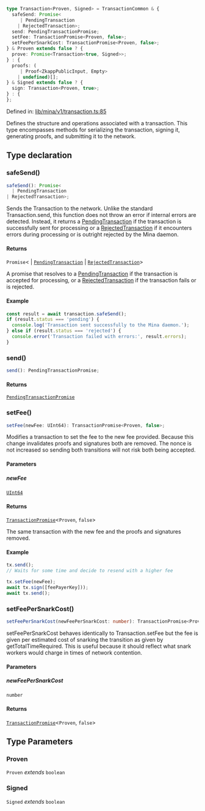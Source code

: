 ```ts
type Transaction<Proven, Signed> = TransactionCommon & {
  safeSend: Promise<
     | PendingTransaction
    | RejectedTransaction>;
  send: PendingTransactionPromise;
  setFee: TransactionPromise<Proven, false>;
  setFeePerSnarkCost: TransactionPromise<Proven, false>;
} & Proven extends false ? {
  prove: Promise<Transaction<true, Signed>>;
} : {
  proofs: (
     | Proof<ZkappPublicInput, Empty>
    | undefined)[];
} & Signed extends false ? {
  sign: Transaction<Proven, true>;
} : {
};
```

Defined in: [lib/mina/v1/transaction.ts:85](https://github.com/o1-labs/o1js/blob/fca908c243ee8e908efacaf73a882d48759e675a/src/lib/mina/v1/transaction.ts#L85)

Defines the structure and operations associated with a transaction.
This type encompasses methods for serializing the transaction, signing it, generating proofs,
and submitting it to the network.

## Type declaration

### safeSend()

```ts
safeSend(): Promise<
  | PendingTransaction
| RejectedTransaction>;
```

Sends the Transaction to the network. Unlike the standard Transaction.send, this function does not throw an error if internal errors are detected. Instead, it returns a [PendingTransaction](PendingTransaction.mdx) if the transaction is successfully sent for processing or a [RejectedTransaction](RejectedTransaction.mdx) if it encounters errors during processing or is outright rejected by the Mina daemon.

#### Returns

`Promise`\<
  \| [`PendingTransaction`](PendingTransaction.mdx)
  \| [`RejectedTransaction`](RejectedTransaction.mdx)\>

A promise that resolves to a [PendingTransaction](PendingTransaction.mdx) if the transaction is accepted for processing, or a [RejectedTransaction](RejectedTransaction.mdx) if the transaction fails or is rejected.

#### Example

```ts
const result = await transaction.safeSend();
if (result.status === 'pending') {
  console.log('Transaction sent successfully to the Mina daemon.');
} else if (result.status === 'rejected') {
  console.error('Transaction failed with errors:', result.errors);
}
```

### send()

```ts
send(): PendingTransactionPromise;
```

#### Returns

[`PendingTransactionPromise`](PendingTransactionPromise.mdx)

### setFee()

```ts
setFee(newFee: UInt64): TransactionPromise<Proven, false>;
```

Modifies a transaction to set the fee to the new fee provided. Because this change invalidates proofs and signatures both are removed. The nonce is not increased so sending both transitions will not risk both being accepted.

#### Parameters

##### newFee

[`UInt64`](../classes/UInt64.mdx)

#### Returns

[`TransactionPromise`](TransactionPromise.mdx)\<`Proven`, `false`\>

The same transaction with the new fee and the proofs and signatures removed.

#### Example

```ts
tx.send();
// Waits for some time and decide to resend with a higher fee

tx.setFee(newFee);
await tx.sign([feePayerKey]));
await tx.send();
```

### setFeePerSnarkCost()

```ts
setFeePerSnarkCost(newFeePerSnarkCost: number): TransactionPromise<Proven, false>;
```

setFeePerSnarkCost behaves identically to Transaction.setFee but the fee is given per estimated cost of snarking the transition as given by getTotalTimeRequired. This is useful because it should reflect what snark workers would charge in times of network contention.

#### Parameters

##### newFeePerSnarkCost

`number`

#### Returns

[`TransactionPromise`](TransactionPromise.mdx)\<`Proven`, `false`\>

## Type Parameters

### Proven

`Proven` *extends* `boolean`

### Signed

`Signed` *extends* `boolean`
